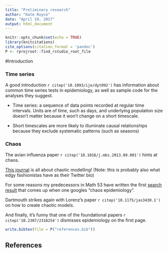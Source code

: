 ---
title: "Preliminary research"
author: "Kate Royce"
date: "April 19, 2017"
output: html_document
---

```{r setup, include=FALSE}
knitr::opts_chunk$set(echo = TRUE)
library(knitcitations)
cite_options(citation_format = 'pandoc')
P <- rprojroot::find_rstudio_root_file
```

#Introduction

### Time series

A good introduction `r citep('10.1093/ije/dyt092')` has information about common time series tests in epidemiology, as well as sample code for the analyses they suggest.

- Time series: a sequence of data points recorded at regular time intervals. Units are of time, such as days, and underlying population size doesn't matter because it won't change on a short timescale.

- Short timescales are more likely to illuminate causal relationships because they exclude systematic patterns (such as seasons)

### Chaos

The avian influenza paper `r citep('10.1016/j.mbs.2013.09.001')` hints at chaos.

[This journal](http://www.cmsim.eu/) is all about chaotic modelling! (Note: this is probably also what edgy fashionistas have as their Twitter bio)

For some reasons my predecessors in Math 53 have written the first [search result](https://math.dartmouth.edu/archive/m53f09/public_html/proj/Jon_writeup.pdf) that comes up when one googles "chaos epidemiology".

Dartmouth strikes again with Lorenz's paper `r citep('10.1175/jas3430.1')` on how to create chaotic models.


And finally, it's funny that one of the foundational papers `r citep('10.2307/2318254')` dismisses epidemiology on the first page.

```{r, include=FALSE}
write.bibtex(file = P("references.bib"))
```

## References

<div id="refs"></div>

